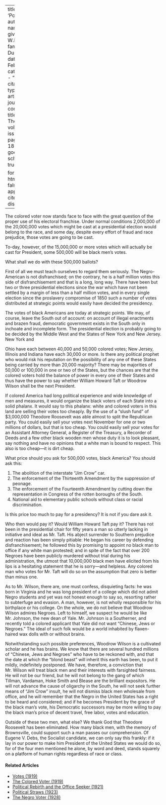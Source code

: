 
---
title: 'Politics'
author:
  - name:
      given: W.E.B.
      family: Du Bois
date: Feb. 1912
categories: 
  - ""
citation: 
  type: article-journal
  container-title: The Crisis
  volume: 4
  issue: 4
  page: 180-181
google-scholar: true

format:
  html:
    toc: false
    appendix-cite-as: display
---


The colored voter now stands face to face with the great question of the proper use of his electoral franchise. Under normal conditions 2,000,000 of the 20,000,000 votes which might be cast at a presidential election would belong to the race, and some day, despite every effort of fraud and race prejudice, those votes are going to be cast.

To-day, however, of the 15,000,000 or more votes which will actually be cast for President, some 500,000 will be black men's votes.

What shall we do with these 500,000 ballots?

First of all we must teach ourselves to regard them seriously. The Negro-American is not disfranchised; on the contrary, he is a half million votes this side of disfranchisement and that is a long, long way. There have been but two or three presidential elections since the war which have not been settled by a margin of less than a half million votes, and in every single election since the proslavery compromise of 1850 such a number of votes distributed at strategic points would easily have decided the presidency.

The votes of black Americans are today at strategic points. We may, of course, leave the South out of account: on account of illegal enactments and brazen fraud, democratic government exists in the South only in inchoate and incomplete form. The presidential election is probably going to be decided by the Middle West and the States of New York and New Jersey. New York and

Ohio have each between 40,000 and 50,000 colored votes; New Jersey, Illinois and Indiana have each 30,000 or more. Is there any political prophet who would risk his reputation on the possibility of any one of these States being carried by more than 20,000 majority? There may be majorities of 50,000 or 100,000 in one or two of the States, but the chances are that the colored voters hold the balance of power in every one of their States and thus have the power to say whether William Howard Taft or Woodrow Wilson shall be the next President.

If colored America had long political experience and wide knowledge of men and measures, it would organize the black voters of each State into a solid phalanx. It would say to this phalanx: white and colored voters in this land are selling their votes too cheaply. By the use of a "slush fund" of $3,000,000 Theodore Roosevelt was able almost to split the Republican party. You could easily sell your votes next November for one or two millions of dollars, but that is too cheap. You could easily sell your votes for an Assistant Attorney General, a Register of the Treasury, a Recorder of Deeds and a few other black wooden men whose duty it is to look pleasant, say nothing and have no opinions that a white man is bound to respect. This also is too cheap---it is dirt cheap.

What price should you ask for 500,000 votes, black America? You should ask this:

1. The abolition of the interstate "Jim Crow" car.  
2. The enforcement of the Thirteenth Amendment by the suppression of peonage.
3. The enforcement of the Fourteenth Amendment by cutting down the representation in Congress of the rotten boroughs of the South.  
4. National aid to elementary public schools without class or racial discrimination.

Is this price too much to pay for a presidency? It is not if you dare ask it.

Who then would pay it? Would William Howard Taft pay it? There has not been in the presidential chair for fifty years a man so utterly lacking in initiative and ideal as Mr. Taft. His abject surrender to Southern prejudice and reaction has been simply pitiable: He began his career by defending disfranchisement; he followed this by promising to appoint no black man to office if any white man protested; and in spite of the fact that over 200 Negroes have been publicly murdered without trial during his administration, the utmost that 10,000,000 black men have elicited from his lips is a hesitating statement that he is sorry---and helpless. Any colored man who votes for Mr. Taft will do so on the assumption that zero is better than minus one.

As to Mr. Wilson, there are, one must confess, disquieting facts: he was born in Virginia and he was long president of a college which did not admit Negro students and yet was not honest enough to say so, resorting rather to subterfuge and evasion. A man, however, is not wholly responsible for his birthplace or his college. On the whole, we do not believe that Woodrow Wilson admires Negroes. Left to himself, we suspect he would be like Mr. Johnson, the new dean of Yale. Mr. Johnson is a Southerner, and recently told a colored applicant that Yale did not want "Chinese, Jews or Negroes." The ideal of such folk would be a world inhabited by flaxen-haired wax dolls with or without brains.



Notwithstanding such possible preferences, Woodrow Wilson is a cultivated scholar and he has brains. We know that there are several hundred millions of "Chinese, Jews and Negroes" who have to be reckoned with, and that the date at which the "blond beast" will inherit this earth has been, to put it mildly, indefinitely postponed. We have, therefore, a conviction that Mr. Wilson will treat black men and their interests with farsighted fairness. He will not be our friend, but he will not belong to the gang of which Tillman, Vardaman, Hoke Smith and Blease are the brilliant expositors. He will not advance the cause of oligarchy in the South, he will not seek further means of "Jim Crow" insult, he will not dismiss black men wholesale from office, and he will remember that the Negro in the United States has a right to be heard and considered; and if he becomes President by the grace of the black man's vote, his Democratic successors may be more willing to pay the black man's price of decent travel, free labor, votes and education.



Outside of these two men, what else? We thank God that Theodore Roosevelt has been eliminated. How many black men, with the memory of Brownsville, could support such a man passes our comprehension. Of Eugene V. Debs, the Socialist candidate, we can only say this frankly: if it lay in our power to make him President of the United States we would do so, for of the four men mentioned he alone, by word and deed, stands squarely on a platform of human rights regardless of race or class.

<!-- Similar articles start here -->
<div  class="clear-wrap"></div>

#### Related Articles

* [Votes (1919)](/Volumes/19/02/votes.html)
* [The Colored Voter (1919)](/Volumes/17/01/colored_voter.html)
* [Political Rebirth and the Office Seeker (1921)](/Volumes/21/03/political-rebirth.html)
* [Political Straws (1923)](/Volumes/26/03/political_straws.html)
* [The Negro Voter (1928)](/Volumes/35/08/negro_voter.html)

<!-- Similar articles end here -->